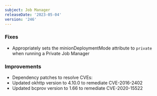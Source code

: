 ```yaml
---
subject: Job Manager
releaseDate: '2023-05-04'
version: '246'
---
```


### Fixes
* Appropriately sets the minionDeploymentMode attribute to `private` when running a Private Job Manager

### Improvements
* Dependency patches to resolve CVEs:
* Updated okhttp version to 4.10.0 to remediate CVE-2016-2402
* Updated bcprov version to 1.66 to remediate CVE-2020-15522